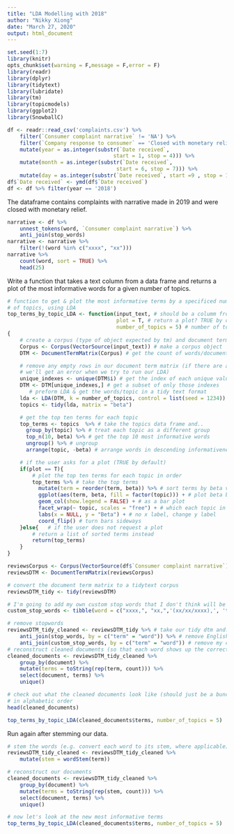```yaml
---
title: "LDA Modelling with 2018"
author: "Nikky Xiong"
date: "March 27, 2020"
output: html_document
---
```


```r
set.seed(1:7)
library(knitr)
opts_chunk$set(warning = F,message = F,error = F)
library(readr)
library(dplyr)
library(tidytext)
library(lubridate)
library(tm)
library(topicmodels)
library(ggplot2)
library(SnowballC)

df <- readr::read_csv('complaints.csv') %>% 
    filter(`Consumer complaint narrative` != 'NA') %>% 
    filter(`Company response to consumer` == 'Closed with monetary relief') %>%
    mutate(year = as.integer(substr(`Date received`, 
                                  start = 1, stop = 4))) %>%
    mutate(month = as.integer(substr(`Date received`, 
                                   start = 6, stop = 7))) %>%
    mutate(day = as.integer(substr(`Date received`, start =9 , stop = 10))) 
df$`Date received` <- ymd(df$`Date received`) 
df <- df %>% filter(year == '2018')
```

The dataframe contains complaints with narrative made in 2019 and were closed with monetary relief.

```r
narrative <- df %>% 
    unnest_tokens(word, `Consumer complaint narrative`) %>%
    anti_join(stop_words)
narrative <- narrative %>% 
    filter(!(word %in% c("xxxx", "xx")))
narrative %>% 
    count(word, sort = TRUE) %>%
    head(25)
```

Write a function that takes a text column from a data frame and returns a plot of the most informative words for a given number of topics.

```r
# function to get & plot the most informative terms by a specificed number
# of topics, using LDA
top_terms_by_topic_LDA <- function(input_text, # should be a columm from a dataframe
                                   plot = T, # return a plot? TRUE by defult
                                   number_of_topics = 5) # number of topics (5 by default)
{    
    # create a corpus (type of object expected by tm) and document term matrix
    Corpus <- Corpus(VectorSource(input_text)) # make a corpus object
    DTM <- DocumentTermMatrix(Corpus) # get the count of words/document

    # remove any empty rows in our document term matrix (if there are any 
    # we'll get an error when we try to run our LDA)
    unique_indexes <- unique(DTM$i) # get the index of each unique value
    DTM <- DTM[unique_indexes,] # get a subset of only those indexes
       # preform LDA & get the words/topic in a tidy text format
    lda <- LDA(DTM, k = number_of_topics, control = list(seed = 1234))
    topics <- tidy(lda, matrix = "beta")

    # get the top ten terms for each topic
    top_terms <- topics  %>% # take the topics data frame and..
      group_by(topic) %>% # treat each topic as a different group
      top_n(10, beta) %>% # get the top 10 most informative words
      ungroup() %>% # ungroup
      arrange(topic, -beta) # arrange words in descending informativeness

    # if the user asks for a plot (TRUE by default)
    if(plot == T){
        # plot the top ten terms for each topic in order
        top_terms %>% # take the top terms
          mutate(term = reorder(term, beta)) %>% # sort terms by beta value 
          ggplot(aes(term, beta, fill = factor(topic))) + # plot beta by theme
          geom_col(show.legend = FALSE) + # as a bar plot
          facet_wrap(~ topic, scales = "free") + # which each topic in a seperate plot
          labs(x = NULL, y = "Beta") + # no x label, change y label 
          coord_flip() # turn bars sideways
    }else{   # if the user does not request a plot
        # return a list of sorted terms instead
        return(top_terms)
    }
}
```

```r
reviewsCorpus <- Corpus(VectorSource(df$`Consumer complaint narrative`)) 
reviewsDTM <- DocumentTermMatrix(reviewsCorpus)

# convert the document term matrix to a tidytext corpus
reviewsDTM_tidy <- tidy(reviewsDTM)

# I'm going to add my own custom stop words that I don't think will be very informative in consumer complaints
custom_stop_words <- tibble(word = c("xxxx,", "xx,",'(xx/xx/xxxx),', 'told,'))

# remove stopwords
reviewsDTM_tidy_cleaned <- reviewsDTM_tidy %>% # take our tidy dtm and...
    anti_join(stop_words, by = c("term" = "word")) %>% # remove English stopwords and...
    anti_join(custom_stop_words, by = c("term" = "word")) # remove my custom stopwords
# reconstruct cleaned documents (so that each word shows up the correct number of times)
cleaned_documents <- reviewsDTM_tidy_cleaned %>%
    group_by(document) %>% 
    mutate(terms = toString(rep(term, count))) %>%
    select(document, terms) %>%
    unique()

# check out what the cleaned documents look like (should just be a bunch of content words)
# in alphabetic order
head(cleaned_documents)
```

```r
top_terms_by_topic_LDA(cleaned_documents$terms, number_of_topics = 5)
```

Run again after stemming our data.

```r
# stem the words (e.g. convert each word to its stem, where applicable)
reviewsDTM_tidy_cleaned <- reviewsDTM_tidy_cleaned %>% 
    mutate(stem = wordStem(term))

# reconstruct our documents
cleaned_documents <- reviewsDTM_tidy_cleaned %>%
    group_by(document) %>% 
    mutate(terms = toString(rep(stem, count))) %>%
    select(document, terms) %>%
    unique()

# now let's look at the new most informative terms
top_terms_by_topic_LDA(cleaned_documents$terms, number_of_topics = 5)
```

